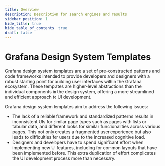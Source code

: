 ```yaml
---
title: Overview
description: Description for search engines and results
sidebar_position: 1
hide_title: true
hide_table_of_contents: true
draft: false
---
```


# Grafana Design System Templates

Grafana design system templates are a set of pre-constructed patterns and code frameworks intended to provide developers and designers with a robust starting point for building user interfaces within the Grafana ecosystem. These templates are higher-level abstractions than the individual components in the design system, offering a more streamlined and efficient approach to UI development.

Grafana design system templates aim to address the following issues:

- The lack of a reliable framework and standardized patterns results in inconsistent UIs for similar page types such as pages with lists or tabular data, and different looks for similar functionalities across various pages. This not only creates a fragmented user experience but also leads to difficulties for users due to the increased cognitive load.
- Designers and developers have to spend significant effort when implementing new UI features, including for common layouts that have been implemented before. This extra duplication of effort complicates the UI development process more than necessary.
